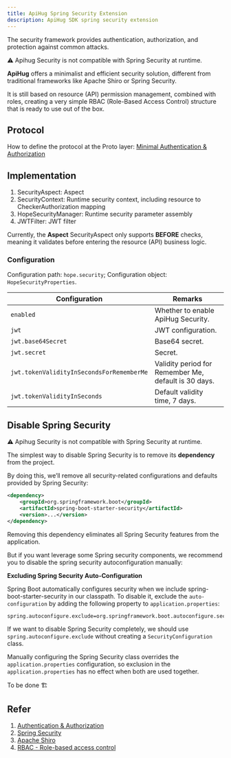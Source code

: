 ```yaml
---
title: ApiHug Spring Security Extension
description: ApiHug SDK spring security extension
---
```



The security framework provides authentication, authorization, and protection against common attacks.


<TipInfo>️️⚠️ Apihug Security is not compatible with Spring Security at runtime.</TipInfo>


**ApiHug** offers a minimalist and efficient security solution, different from traditional frameworks like Apache Shiro or Spring Security.

It is still based on resource (API) permission management, combined with roles, creating a very simple RBAC (Role-Based Access Control) structure that is ready to use out of the box.

## Protocol

How to define the protocol at the Proto layer: [Minimal Authentication & Authorization](/docs/framework/widget/authority)

## Implementation

1. SecurityAspect: Aspect
2. SecurityContext: Runtime security context, including resource to CheckerAuthorization mapping
3. HopeSecurityManager: Runtime security parameter assembly
4. JWTFilter: JWT filter

Currently, the **Aspect** SecurityAspect only supports **BEFORE** checks, meaning it validates before entering the resource (API) business logic.

### Configuration

Configuration path: `hope.security`; Configuration object: `HopeSecurityProperties`.

| Configuration                             | Remarks                                              |
|-------------------------------------------|------------------------------------------------------|
| `enabled`                                 | Whether to enable ApiHug Security.                   |
| `jwt`                                     | JWT configuration.                                   |
| `jwt.base64Secret`                        | Base64 secret.                                       |
| `jwt.secret`                              | Secret.                                              |
| `jwt.tokenValidityInSecondsForRememberMe` | Validity period for Remember Me, default is 30 days. |
| `jwt.tokenValidityInSeconds`              | Default validity time, 7 days.                       |



## Disable Spring Security

<TipInfo>️️⚠️ Apihug Security is not compatible with Spring Security at runtime.</TipInfo>

The simplest way to disable Spring Security is to remove its **dependency** from the project. 

By doing this, we’ll remove all security-related configurations and defaults provided by Spring Security:

```xml
<dependency>
    <groupId>org.springframework.boot</groupId>
    <artifactId>spring-boot-starter-security</artifactId>
    <version>...</version>
</dependency>
```

Removing this dependency eliminates all Spring Security features from the application.


But if you want leverage some Spring security components, we recommend you to disable the spring security autoconfiguration manually:

**Excluding Spring Security Auto-Configuration**

Spring Boot automatically configures security when we include spring-boot-starter-security in our classpath. To disable it, exclude the `auto-configuration` by adding the following property to `application.properties`:

```properties
spring.autoconfigure.exclude=org.springframework.boot.autoconfigure.security.servlet.SecurityAutoConfiguration
```

If we want to disable Spring Security completely, we should use `spring.autoconfigure.exclude` without creating a `SecurityConfiguration` class. 

Manually configuring the Spring Security class overrides the `application.properties` configuration, so exclusion in the `application.properties` has no effect when both are used together.



<TipInfo>To be done 🏗️</TipInfo>


## Refer

1. [Authentication & Authorization](/docs/framework/widget/authority)
2. [Spring Security](https://docs.spring.io/spring-security/reference/index.html)
3. [Apache Shiro](https://shiro.apache.org/)
4. [RBAC - Role-based access control](https://en.wikipedia.org/wiki/Role-based_access_control)
